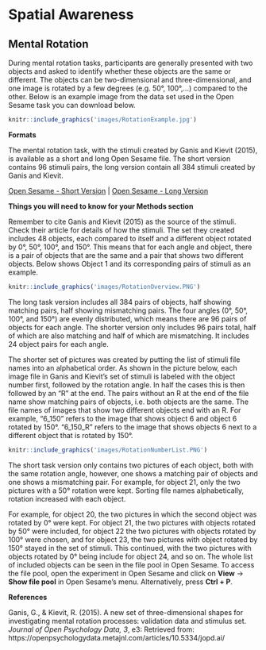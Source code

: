 # Spatial Awareness

## Mental Rotation

During mental rotation tasks, participants are generally presented with two objects and asked to identify whether these objects are the same or different. The objects can be two-dimensional and three-dimensional, and one image is rotated by a few degrees (e.g. 50°, 100°,...) compared to the other. Below is an example image from the data set used in the Open Sesame task you can download below.


```r

knitr::include_graphics('images/RotationExample.jpg')
```

**Formats**

The mental rotation task, with the stimuli created by Ganis and Kievit (2015), is available as a short and long Open Sesame file. The short version contains 96 stimuli pairs, the long version contain all 384 stimuli created by Ganis and Kievit.

[Open Sesame - Short Version](link to file) | [Open Sesame - Long Version](link to file)

**Things you will need to know for your Methods section**

Remember to cite Ganis and Kievit (2015) as the source of the stimuli. Check their article for details of how the stimuli.
The set they created includes 48 objects, each compared to itself and a different object rotated by 0°, 50°, 100°, and 150°. This means that for each angle and object, there is a pair of objects that are the same and a pair that shows two different objects. Below shows Object 1 and its corresponding pairs of stimuli as an example.

```r

knitr::include_graphics('images/RotationOverview.PNG')
```

The long task version includes all 384 pairs of objects, half showing matching pairs, half showing mismatching pairs. The four angles (0°, 50°, 100°, and 150°) are evenly distributed, which means there are 96 pairs of objects for each angle. The shorter version only includes 96 pairs total, half of which are also matching and half of which are mismatching. It includes 24 object pairs for each angle. 

The shorter set of pictures was created by putting the list of stimuli file names into an alphabetical order. As shown in the picture below, each image file in Ganis and Kievit's set of stimuli is labeled with the object number first, followed by the rotation angle. In half the cases this is then followed by an "R" at the end. The pairs without an R at the end of the file name show matching pairs of objects, i.e. both objects are the same. The file names of images that show two different objects end with an R. For example, "6_150" refers to the image that shows object 6 and object 6 rotated by 150°. "6_150_R" refers to the image that shows objects 6 next to a different object that is rotated by 150°. 


```r

knitr::include_graphics('images/RotationNumberList.PNG')
```


The short task version only contains two pictures of each object, both with the same rotation angle, however, one shows a matching pair of objects and one shows a mismatching pair. For example, for object 21, only the two pictures with a 50° rotation were kept. Sorting file names alphabetically, rotation increased with each object. 


For example, for object 20, the two pictures in which the second object was rotated by 0° were kept. For object 21, the two pictures with objects rotated by 50° were included, for object 22 the two pictures with objects rotated by 100° were chosen, and for object 23, the two pictures with object rotated by 150° stayed in the set of stimuli. This continued, with the two pictures with objects rotated by 0° being include for object 24, and so on. The whole list of included objects can be seen in the file pool in Open Sesame. To access the file pool, open the experiment in Open Sesame and click on **View** -> **Show file pool** in Open Sesame's menu. Alternatively, press **Ctrl + P**. 


**References**

Ganis, G., & Kievit, R. (2015). A new set of three-dimensional shapes for investigating mental rotation processes: validation data and stimulus set. *Journal of Open Psychology Data, 3*, e3: Retrieved from: https://openpsychologydata.metajnl.com/articles/10.5334/jopd.ai/





